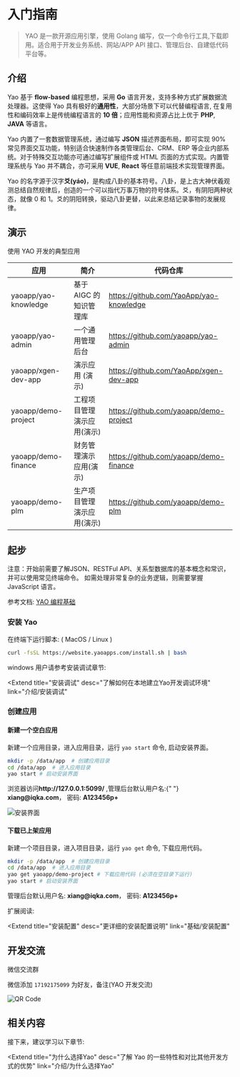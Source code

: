 # 入门指南

<blockquote>
  YAO 是一款开源应用引擎，使用 Golang
  编写，仅一个命令行工具,下载即用。适合用于开发业务系统、网站/APP API
  接口、管理后台、自建低代码平台等。
</blockquote>

## 介绍

Yao 基于 **flow-based** 编程思想，采用 **Go** 语言开发，支持多种方式扩展数据流处理器。这使得 Yao 具有极好的**通用性**，大部分场景下可以代替编程语言, 在复用性和编码效率上是传统编程语言的 **10 倍**；应用性能和资源占比上优于 **PHP**, **JAVA** 等语言。

Yao 内置了一套数据管理系统，通过编写 **JSON** 描述界面布局，即可实现 90% 常见界面交互功能，特别适合快速制作各类管理后台、CRM、ERP 等企业内部系统。对于特殊交互功能亦可通过编写扩展组件或 HTML 页面的方式实现。内置管理系统与 Yao 并不耦合，亦可采用 **VUE**, **React** 等任意前端技术实现管理界面。

Yao 的名字源于汉字**爻(yáo)**，是构成八卦的基本符号。八卦，是上古大神伏羲观测总结自然规律后，创造的一个可以指代万事万物的符号体系。爻，有阴阳两种状态，就像 0 和 1。爻的阴阳转换，驱动八卦更替，以此来总结记录事物的发展规律。

## 演示

使用 YAO 开发的典型应用

| 应用                 | 简介                       | 代码仓库                                |
| -------------------- | -------------------------- | --------------------------------------- |
| yaoapp/yao-knowledge | 基于 AIGC 的知识管理库     | https://github.com/YaoApp/yao-knowledge |
| yaoapp/yao-admin     | 一个通用管理后台           | https://github.com/yaoapp/yao-admin     |
| yaoapp/xgen-dev-app  | 演示应用 (演示)            | https://github.com/YaoApp/xgen-dev-app  |
| yaoapp/demo-project  | 工程项目管理演示应用(演示) | https://github.com/yaoapp/demo-project  |
| yaoapp/demo-finance  | 财务管理演示应用(演示)     | https://github.com/yaoapp/demo-finance  |
| yaoapp/demo-plm      | 生产项目管理演示应用(演示) | https://github.com/yaoapp/demo-plm      |

## 起步

<Notice type="warning">
  注意：开始前需要了解JSON、RESTFul
  API、关系型数据库的基本概念和常识，并可以使用常见终端命令。
  如需处理非常复杂的业务逻辑，则需要掌握 JavaScript 语言。
</Notice>

参考文档: [YAO 编程基础](../基础/YAO%E7%BC%96%E7%A8%8B%E5%9F%BA%E7%A1%80)

### 安装 Yao

在终端下运行脚本: ( MacOS / Linux )

```bash
curl -fsSL https://website.yaoapps.com/install.sh | bash
```

windows 用户请参考安装调试章节:

<Extend
  title="安装调试"
  desc="了解如何在本地建立Yao开发调试环境"
  link="介绍/安装调试"
></Extend>

### 创建应用

#### 新建一个空白应用

新建一个应用目录，进入应用目录，运行 `yao start` 命令, 启动安装界面。

```bash
mkdir -p /data/app  # 创建应用目录
cd /data/app  # 进入应用目录
yao start # 启动安装界面
```

<Notice type="warning">
  浏览器访问<strong>http://127.0.0.1:5099/</strong> ,管理后台默认用户名:{" "}
  <strong>xiang@iqka.com</strong>， 密码:
  <strong>A123456p+</strong>
</Notice>

![安装界面](../基础/assets/yao-setup-step2.jpg)

#### 下载已上架应用

新建一个项目目录，进入项目目录，运行 `yao get` 命令, 下载应用代码。

```bash
mkdir -p /data/app  # 创建应用目录
cd /data/app  # 进入应用目录
yao get yaoapp/demo-project # 下载应用代码 (必须在空目录下运行)
yao start # 启动安装界面
```

<Notice type="warning">
  管理后台默认用户名: <strong>xiang@iqka.com</strong>， 密码:
  <strong>A123456p+</strong>
</Notice>

扩展阅读:

<Extend
  title="安装配置"
  desc="更详细的安装配置说明"
  link="基础/安装配置"
></Extend>

## 开发交流

微信交流群

微信添加 `17192175099` 为好友，备注(YAO 开发交流)

![QR Code](./assets/wechat-bg.jpg)

## 相关内容

接下来，建议学习以下章节:

<Extend
  title="为什么选择Yao"
  desc="了解 Yao 的一些特性和对比其他开发方式的优势"
  link="介绍/为什么选择Yao"
></Extend>

<Div style={{ display: "flex", justifyContent: "right" }}>
  <Link type="next" title="安装调试" link="介绍/安装调试"></Link>
</Div>
